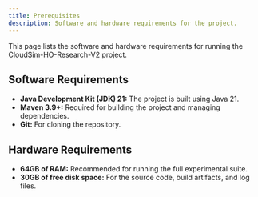 ```yaml
---
title: Prerequisites
description: Software and hardware requirements for the project.
---
```




This page lists the software and hardware requirements for running the CloudSim-HO-Research-V2 project.

## Software Requirements

- **Java Development Kit (JDK) 21:** The project is built using Java 21.
- **Maven 3.9+:** Required for building the project and managing dependencies.
- **Git:** For cloning the repository.

## Hardware Requirements

- **64GB of RAM:** Recommended for running the full experimental suite.
- **30GB of free disk space:** For the source code, build artifacts, and log files.